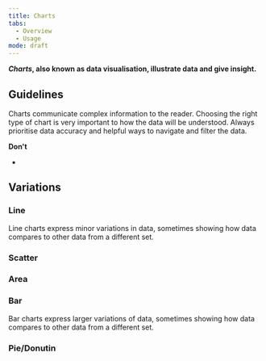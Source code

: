 ```yaml
---
title: Charts
tabs:
  - Overview
  - Usage
mode: draft
---
```



***Charts*, also known as data visualisation, illustrate data and give insight.**


## Guidelines

Charts communicate complex information to the reader. Choosing the right type of chart is very important to how the data will be understood. Always prioritise data accuracy and helpful ways to navigate and filter the data. 


**Don't**

*


## Variations


### Line

Line charts express minor variations in data, sometimes showing how data compares to other data from a different set.


### Scatter


### Area



### Bar

Bar charts express larger variations of data, sometimes showing how data compares to other data from a different set. 


### Pie/Donutin
